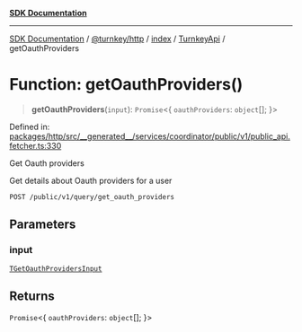 [**SDK Documentation**](../../../../../../README.mdx)

***

[SDK Documentation](../../../../../../packages.mdx) / [@turnkey/http](../../../../README.mdx) / [index](../../../README.mdx) / [TurnkeyApi](../README.mdx) / getOauthProviders

# Function: getOauthProviders()

> **getOauthProviders**(`input`): `Promise`\<\{ `oauthProviders`: `object`[]; \}\>

Defined in: [packages/http/src/\_\_generated\_\_/services/coordinator/public/v1/public\_api.fetcher.ts:330](https://github.com/tkhq/sdk/blob/3a88af7d1d927c6022706911d6af0f92f1440e00/packages/http/src/__generated__/services/coordinator/public/v1/public_api.fetcher.ts#L330)

Get Oauth providers

Get details about Oauth providers for a user

`POST /public/v1/query/get_oauth_providers`

## Parameters

### input

[`TGetOauthProvidersInput`](../type-aliases/TGetOauthProvidersInput.mdx)

## Returns

`Promise`\<\{ `oauthProviders`: `object`[]; \}\>
